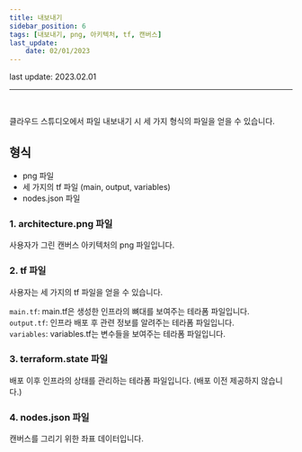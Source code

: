 ```yaml
---
title: 내보내기
sidebar_position: 6
tags: [내보내기, png, 아키텍처, tf, 캔버스]
last_update: 
    date: 02/01/2023
---
```



<span className="theme-doc-version-badge badge badge--secondary">
    last update: 2023.02.01
</span>

<hr />
<br />

클라우드 스튜디오에서 파일 내보내기 시 세 가지 형식의 파일을 얻을 수 있습니다.

## 형식
- png 파일
- 세 가지의 tf 파일 (main, output, variables)
- nodes.json 파일

### 1. architecture.png 파일
사용자가 그린 캔버스 아키텍처의 png 파일입니다.

### 2. tf 파일
사용자는 세 가지의 tf 파일을 얻을 수 있습니다.

```main.tf```: main.tf은 생성한 인프라의 뼈대를 보여주는 테라폼 파일입니다.  
```output.tf```: 인프라 배포 후 관련 정보를 알려주는 테라폼 파일입니다.  
```variables```: variables.tf는 변수들을 보여주는 테라폼 파일입니다.

### 3. terraform.state 파일
배포 이후 인프라의 상태를 관리하는 테라폼 파일입니다. (배포 이전 제공하지 않습니다.)

### 4. nodes.json 파일
캔버스를 그리기 위한 좌표 데이터입니다.